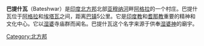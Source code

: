 {{Expand language|1=en|time=2020-11-24T03:54:04+00:00}}
{{Infobox settlement
| other_name              = Bah Bateshwar
| settlement_type         = Village
| image_skyline           = Bateshwar Temples.jpg
| image_alt               = Bateshwar Temple Complex
| image_caption           = 
| nickname                = Bateshwar
| map_alt                 = 
| map_caption             = 位置
| pushpin_map             = India Uttar Pradesh#India
| pushpin_label_position  = left
| pushpin_map_alt         = 
| pushpin_map_caption     = 
| coordinates             = {{coord|26.936|N|78.542|E|display=inline,title}}
| subdivision_type        = 國家
| subdivision_name        = 印度
| subdivision_type1       = [[印度的邦和中央直辖区|印度的邦和中央直辖区]]
| subdivision_name1       = [[北方邦|北方邦]]
| subdivision_type2       = [[印度县级行政区划|印度县级行政区划]]
| subdivision_name2       = [[阿格拉|阿格拉]]
| unit_pref               = Metric
| elevation_m             = 160
| population_total        = 6041
| population_as_of        = 2010
| demographics_type1      = 語言
| demographics1_title1    = 官方
| demographics1_info1     = [[印地语|印地语]]
| timezone1               = [[印度標準時間|印度標準時間]]
| utc_offset1             = +5:30
| postal_code_type        = {{link-en|印度郵編|Postal Index Number}}
| postal_code             = 283104
| area_code_type          = Telephone code
| registration_plate        = UP-80
| website                 = {{URL|up.gov.in}} 
}}'''巴提什瓦'''（Bateshwar）是[[印度|印度]][[北方邦|北方邦]]北部[[亚穆纳河|亚穆纳河]]畔[[阿格拉|阿格拉]]的一个村庄。巴提什瓦位于[[阿格拉|阿格拉]]和[[埃塔瓦|埃塔瓦]]之间，距离[[巴镇_(印度)|巴镇]]5公里。它是[[印度教|印度教]]和[[耆那教|耆那教]]重要的精神和文化中心。它以[[湿婆|湿婆]]寺庙群而闻名。巴提什瓦这个名字来源于供奉[[濕婆神|湿婆神]]的廟宇。

[[Category:北方邦|Category:北方邦]]